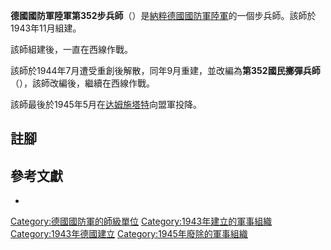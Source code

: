 {{infobox military unit
|unit_name = 德國國防軍陸軍第352步兵師<br/>德國國防軍陸軍第352國民擲彈兵師
|image = 352nd Infanterie-Division logo.jpg
|image_size = 150
|dates = 1943年11月至1945年5月
|country = {{flag|Nazi Germany}}
|branch = [[納粹德國陸軍|陸軍]]
|type = [[步兵|步兵]]
|role =
|size = [[师_(军队)|師]]
|command_structure =
|garrison =
|garrison_label =
|nickname =
|motto =
|colors =
|colors_label =
|march =
|mascot =
|battles =
}}

'''德國國防軍陸軍第352步兵師'''（{{lang-de|'''352. Infanterie-Division'''}}）是[[納粹德國|納粹德國]][[德國國防軍|國防軍]][[納粹德國陸軍|陸軍]]的一個步兵師。該師於1943年11月組建{{cfn|Mitcham|y=2007}}。

該師組建後，一直在西線作戰。

該師於1944年7月遭受重創後解散，同年9月重建，並改編為'''第352國民擲彈兵師'''（{{lang-de|'''352. Volksgrenadier-Division'''}}），該師改編後，繼續在西線作戰。

該師最後於1945年5月在[[达姆施塔特|达姆施塔特]]向盟軍投降。

== 註腳 ==
{{reflist}}

== 參考文獻 ==
* {{Cite book|last=Mitcham|first=Samuel W.|title=German Order of Battle. Volume Two: 291st-999th Infantry Divisions, Named Infantry Divisions, and Special Divisions in WWII|publisher=Stackpole Books|year=2007|isbn=9780811734165|location=|author-link=Samuel W. Mitcham|ref={{sfnRef|Mitcham|y=2007}}}}

{{mil-stub}}
{{德國國防軍陸軍的步兵師}}
[[Category:德國國防軍的師級單位|Category:德國國防軍的師級單位]]
[[Category:1943年建立的軍事組織|Category:1943年建立的軍事組織]]
[[Category:1943年德國建立|Category:1943年德國建立]]
[[Category:1945年廢除的軍事組織|Category:1945年廢除的軍事組織]]